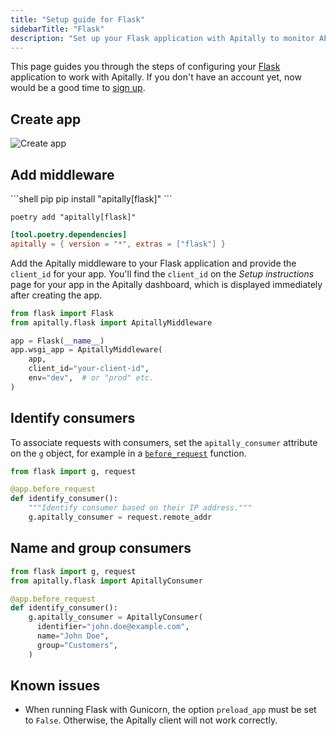 ```yaml
---
title: "Setup guide for Flask"
sidebarTitle: "Flask"
description: "Set up your Flask application with Apitally to monitor API requests, errors, performance and uptime."
---
```



This page guides you through the steps of configuring your [Flask](https://flask.palletsprojects.com) application to work with Apitally. If you don't have an account yet, now would be a good time to [sign up](https://app.apitally.io/?signup).

<SetupGuideStartSnippet framework="Flask" />


## Create app

<CreateAppSnippet1 framework="Flask" />

![Create app](https://assets.apitally.io/docs/create-app-flask.webp)

<CreateAppSnippet2 />

## Add middleware

<AddMiddlewarePythonSnippet framework="Flask" extra="flask" />

<CodeGroup>
```shell pip
pip install "apitally[flask]"
```

```shell poetry
poetry add "apitally[flask]"
```

```toml pyproject.toml
[tool.poetry.dependencies]
apitally = { version = "*", extras = ["flask"] }
```
</CodeGroup>

Add the Apitally middleware to your Flask application and provide the `client_id` for your app.
You'll find the `client_id` on the _Setup instructions_ page for your app in the Apitally dashboard, which is displayed immediately after creating the app.

```python
from flask import Flask
from apitally.flask import ApitallyMiddleware

app = Flask(__name__)
app.wsgi_app = ApitallyMiddleware(
    app,
    client_id="your-client-id",
    env="dev",  # or "prod" etc.
)
```

<div style={{ marginTop: "-0.5rem" }}>
  <Snippet file="middleware-last-note.mdx" />
</div>

<UWSGIWarning framework="Flask" />

<Snippet file="add-middleware-check.mdx" />

## Identify consumers

<Snippet file="identify-consumers.mdx" />

To associate requests with consumers, set the `apitally_consumer` attribute on the [`g`](https://flask.palletsprojects.com/en/2.3.x/appcontext/#storing-data) object, for example in a [`before_request`](https://flask.palletsprojects.com/en/2.2.x/api/#flask.Flask.before_request) function.

```python
from flask import g, request

@app.before_request
def identify_consumer():
    """Identify consumer based on their IP address."""
    g.apitally_consumer = request.remote_addr
```

<ConsumerIdentifierSnippet />

<Snippet file="identify-consumers-check.mdx" />

## Name and group consumers

<ConsumerNameGroupSnippet language="python" />

```python
from flask import g, request
from apitally.flask import ApitallyConsumer

@app.before_request
def identify_consumer():
    g.apitally_consumer = ApitallyConsumer(
      identifier="john.doe@example.com",
      name="John Doe",
      group="Customers",
    )
```

## Known issues

- When running Flask with Gunicorn, the option `preload_app` must be set to `False`. Otherwise, the Apitally client will not work correctly.
